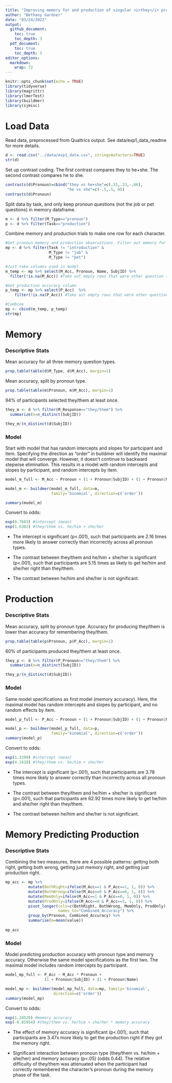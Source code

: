 ```yaml
---
title: "Improving memory for and production of singular <i>they</i> pronouns: Experiment 1"
author: "Bethany Gardner"
date: "03/24/2022"
output: 
  github_document:
    toc: true
    toc_depth: 3
  pdf_document:
    toc: true
    toc_depth: 3
editor_options: 
  markdown: 
    wrap: 72
---
```


```r
knitr::opts_chunk$set(echo = TRUE)
library(tidyverse)
library(magrittr)
library(lmerTest)
library(buildmer)
library(sjmisc)
```

# Load Data 

Read data, preprocessed from Qualtrics output. See data/exp1_data_readme for more details.

```r
d <- read.csv("../data/exp1_data.csv", stringsAsFactors=TRUE)
str(d)
```

Set up contrast coding. The first contrast compares they to he+she. The
second contrast compares he to she.

```r
contrasts(d$Pronoun)=cbind("they vs he+she"=c(.33,.33,-.66), 
                           "he vs she"=c(-.5,.5, 0))
contrasts(d$Pronoun)
```

Split data by task, and only keep pronoun questions (not the job or pet
questions) in memory dataframe.

```r
m <- d %>% filter(M_Type=="pronoun")
p <- d %>% filter(Task=="production")
```

Combine memory and production trials to make one row for each character.

```r
#Get pronoun memory and production observations. Filter out memory for job and pet questions, and introduction pilot task questions.
mp <- d %>% filter(Task != "introduction" & 
                   M_Type != "job" &
                   M_Type != "pet") 

#Just take columns used in model
m_temp <- mp %>% select(M_Acc, Pronoun, Name, SubjID) %>%
  filter(!is.na(M_Acc)) #Take out empty rows that were other question types

#Get production accuracy column
p_temp <- mp %>% select(P_Acc)  %>%
    filter(!is.na(P_Acc)) #Take out empty rows that were other question types

#Combine
mp <- cbind(m_temp, p_temp) 
str(mp)
```

# Memory

### Descriptive Stats

Mean accuracy for all three memory question types.

```r
prop.table(table(d$M_Type, d$M_Acc), margin=1)
```

Mean accuracy, split by pronoun type.

```r
prop.table(table(m$Pronoun, m$M_Acc), margin=1)
```

94% of participants selected they/them at least once.

```r
they_m <- d %>% filter(M_Response=="they/them") %>%
  summarize(n=n_distinct(SubjID)) 

they_m/(n_distinct(d$SubjID))
```

### Model

Start with model that has random intercepts and slopes for participant
and item. Specifying the direction as "order" in buildmer will identify
the maximal model that will converge. However, it doesn't continue to
backward stepwise elimination. This results in a model with random
intercepts and slopes by participant, and random intercepts by item.

```r
model_m_full <- M_Acc ~ Pronoun + (1 + Pronoun|SubjID) + (1 + Pronoun|Name)

model_m <- buildmer(model_m_full, data=m, 
                    family='binomial', direction=c('order'))

summary(model_m)
```

Convert to odds:

```r
exp(0.7683) #intercept (mean)
exp(1.6382) #they/them vs. he/him + she/her
```

-   The intercept is significant (p\<.001), such that participants are
    2.16 times more likely to answer correctly than incorrectly across
    all pronoun types.

-   The contrast between they/them and he/him + she/her is significant
    (p\<.001), such that participants are 5.15 times as likely to get
    he/him and she/her right than they/them.

-   The contrast between he/him and she/her is not significant.

# Production

### Descriptive Stats

Mean accuracy, split by pronoun type. Accuracy for producing they/them
is lower than accuracy for remembering they/them.

```r
prop.table(table(p$Pronoun, p$P_Acc), margin=1)
```

60% of participants produced they/them at least once.

```r
they_p <- d %>% filter(P_Pronoun=="they/them") %>%
  summarize(n=n_distinct(SubjID)) 

they_p/(n_distinct(d$SubjID))

```

### Model

Same model specifications as first model (memory accuracy). Here, the
maximal model has random intercepts and slopes by participant, and no
random effects by item.

```r
model_p_full <- P_Acc ~ Pronoun + (1 + Pronoun|SubjID) + (1 + Pronoun|Name)

model_p <- buildmer(model_p_full, data=p, 
                    family='binomial', direction=c('order'))
summary(model_p)
```

Convert to odds:

```r
exp(1.3299) #intercept (mean)
exp(4.1418) #they/them vs. he/him + she/her
```

-   The intercept is significant (p\<.001), such that participants are
    3.78 times more likely to answer correctly than incorrectly across
    all pronoun types.

-   The contrast between they/them and he/him + she/her is significant
    (p\<.001), such that participants are 62.92 times more likely to get
    he/him and she/her right than they/them.

-   The contrast between he/him and she/her is not significant.

# Memory Predicting Production

### Descriptive Stats

Combining the two measures, there are 4 possible patterns: getting both
right, getting both wrong, getting just memory right, and getting just
production right.

```r
mp_acc <- mp %>% 
          mutate(BothRight=ifelse(M_Acc==1 & P_Acc==1, 1, 0)) %>%
          mutate(BothWrong=ifelse(M_Acc==0 & P_Acc==0, 1, 0)) %>%
          mutate(MemOnly=ifelse(M_Acc==1 & P_Acc==0, 1, 0)) %>%
          mutate(ProdOnly=ifelse(M_Acc==0 & P_Acc==1, 1, 0)) %>%
          pivot_longer(cols=c(BothRight, BothWrong, MemOnly, ProdOnly),
                       names_to="Combined_Accuracy") %>%
          group_by(Pronoun, Combined_Accuracy) %>%
          summarise(m=mean(value))
           
mp_acc
```

### Model

Model predicting production accuracy with pronoun type and memory
accuracy. Otherwise the same model specifications as the first two. The
maximal model includes random intercepts by participant.

```r
model_mp_full <- P_Acc ~ M_Acc * Pronoun + 
                 (1 + Pronoun|SubjID) + (1 + Pronoun|Name)

model_mp <- buildmer(model_mp_full, data=mp, family='binomial', 
                     direction=c('order'))
summary(model_mp)
```

Convert to odds:

```r
exp(1.24520) #memory accuracy
exp(-0.81954) #they/them vs. he/him + she/her * memory accuracy
```

-   The effect of memory accuracy is significant (p\<.001), such that
    participants are 3.47x more likely to get the production right if
    they got the memory right.

-   Significant interaction between pronoun type (they/them vs. he/him +
    she/her) and memory accuracy (p\<.05) (odds 0.44). The relative
    difficulty of they/them was attenuated when the participant had
    correctly remembered the character's pronoun during the memory phase
    of the task.

